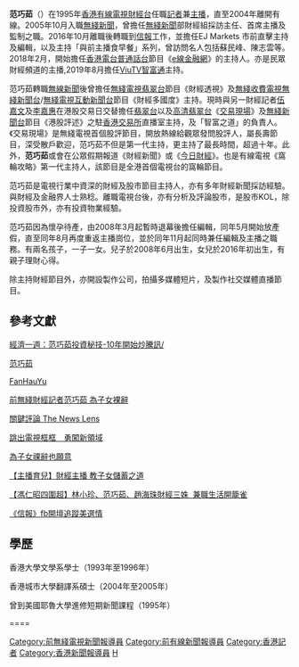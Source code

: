 {{Unreferenced|time=2018-07-11T03:12:23+00:00}}
'''范巧茹'''（{{bd|1974年9月1日|}}）在1995年[[香港有線電視|香港有線電視]][[有線電視財經資訊台|財經台]]任職[[記者|記者]]兼[[新聞主播|主播]]，直至2004年離開有線。2005年10月入職[[無綫新聞|無綫新聞]]，曾擔任[[無綫新聞|無綫新聞]]部財經組採訪主任、首席主播及監制之職。2016年10月離職後轉職到[[信報|信報]]工作，並擔任EJ Markets 市前直擊主持及編輯，以及主持「與前主播食早餐」系列，曾訪問名人包括蘇民峰、陳志雲等。2018年2月，開始擔任[[香港電台普通話台|香港電台普通話台]]節目《[[e线金融网|e線金融網]]》的主持人。亦是民眾財經頻道的主播,2019年8月擔任[[ViuTV|ViuTV]][[智富通|智富通]]主持。

范巧茹轉職[[無線新聞|無線新聞]]後曾擔任[[無綫電視翡翠台|無綫電視翡翠台]]節目《財經透視》及[[無綫收費電視|無綫收費電視]][[無綫新聞台|無綫新聞台]]/[[無綫電視互動新聞台|無綫電視互動新聞台]]節目《財經多國度》主持。現時與另一財經記者[[伍嘉文|伍嘉文]]及[[李嘉惠|李嘉惠]]在港股交易日交替擔任[[翡翠台|翡翠台]]以及[[高清翡翠台|高清翡翠台]]《[[交易現場|交易現場]]》及[[無綫新聞台|無綫新聞台]]節目《港股評述》之駐[[香港交易所|香港交易所]]直播室主持，及「智富之道」的負責人。《交易現場》是無綫電視首個股評節目，開放熱線給觀眾發問股評人，屬長壽節目，深受散戶歡迎，范巧茹不但是第一代主持，更主持了最長時間，超過十年。此外，'''范巧茹'''或會在公眾假期報道《財經新聞》或《[[今日財經_(香港)|今日財經]]》。也是有線電視《窩輪攻略》第一代主持人，該節目是全港首個電視台的窩輪節目。

范巧茹是電視行業中資深的財經及股市節目主持人，亦有多年財經新聞採訪經驗。與財經及金融界人士熟稔。離職電視台後，亦有分析及評論股市，是股市KOL，除投資股市外，亦有投資物業經驗。

范巧茹因為懷孕待產，由2008年3月起暫時退幕後擔任編輯，同年5月開始放產假，直至同年8月再度重返主播崗位，並於同年11月起同時兼任編輯及主播之職務。有兩名孩子，一子一女。兒子於2008年6月出生，女兒於2016年初出生，有親子理財心得。

除主持財經節目外，亦開設製作公司，拍攝多媒體短片，及製作社交媒體直播節目。

==參考文獻==
[https://www.edigest.hk/42781/%E7%90%86%E8%B2%A1/%E8%8C%83%E5%B7%A7%E8%8C%B9%E6%8A%95%E8%B3%87%E7%A7%98%E6%8A%80-10%E5%B9%B4%E9%96%8B%E5%A7%8B%E7%82%92%E9%A8%B0%E8%A8%8A/ 經濟一週：范巧茹投資秘技-10年開始炒騰訊/]

[https://www.facebook.com/Fanhauyu/ 范巧茹]

[https://www.instagram.com/fanhauyu/ FanHauYu]

[https://eastweek.my-magazine.me/main/77499 前無綫財經記者范巧茹 為子女裸辭]

[https://www.thenewslens.com/author/Fanhauyu 關鍵評論 The News Lens]

[https://www.cityu.edu.hk/aro/alumnistories/68.htm 跳出電視框框　勇闖新領域]

[http://www.eduplus.com.hk/eduguide/ep2_issue.jsp?articleID=2259&issueNumber=184 為子女祼辭也願意]

[https://www.champimom.com/2018/06/01/%E3%80%90%E4%B8%BB%E6%92%AD%E8%82%B2%E5%85%92%E3%80%91%E8%B2%A1%E7%B6%93%E4%B8%BB%E6%92%AD%E6%9E%97%E5%B0%8F%E7%8F%8D%E8%8C%83%E5%B7%A7%E8%8C%B9-%E6%95%99%E5%AD%90%E5%A5%B3%E5%84%B2%E8%93%84%E4%B9%8B 【主播育兒】財經主播  教子女儲蓄之道]

[https://hk.entertainment.appledaily.com/entertainment/daily/article/20170925/20162928 【馮仁昭四圍超】林小珍、范巧茹、趙海珠財經三姝  兼職生活開籠雀]

[http://www1.hkej.com/dailynews/finnews/article/1430169/%E3%80%8A%E4%BF%A1%E5%A0%B1%E3%80%8Bfb%E9%96%8B%E5%A3%87%E8%BF%BD%E8%B9%A4%E7%BE%8E%E9%81%B8%E6%83%85 《信報》fb開壇追蹤美選情] 

==學歷==
香港大學文學系學士（1993年至1996年）

香港城市大學翻譯系碩士（2004年至2005年）

曾到美國耶魯大學進修短期新聞課程（1995年）

====

{{DEFAULTSORT:Fan范}}
[[Category:前無綫電視新聞報導員|Category:前無綫電視新聞報導員]]
[[Category:前有線新聞報導員|Category:前有線新聞報導員]]
[[Category:香港記者|Category:香港記者]]
[[Category:香港新聞報導員|Category:香港新聞報導員]]
[[Category:范姓|H]]